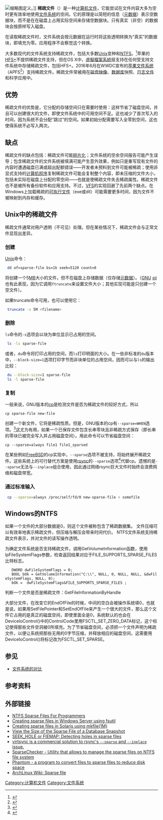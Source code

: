 {{NoteTA|G1=IT}}
{{校对翻译}}
[[File:Sparse_file_(en).svg|缩略图]]定义。]]
'''稀疏文件'''（{{lang-en|'''sparse file'''}}）是一种[[计算机文件|计算机文件]]，它能尝试在文件内容大多为空时更有效率地使用[[文件系统|文件系统]]的空间。它的原理是以简短的信息（[[元数据|元数据]]）表示空数据块，而不是在在磁盘上占用实际空间来存储空数据块。只有真实（非空）的数据块会按原样写入磁盘。

在读取稀疏文件时，文件系统会按元数据在运行时将这些透明转换为“真实”的数据块，即填充为零。应用程序不会察觉这个转换。

大多数现代的文件系统支持稀疏文件，包括大多数[[UNIX|Unix]]变种和[[NTFS|NTFS]]。<ref>{{Cite book|url=http://www.nobius.org/~dbg/practical-file-system-design.pdf|title=Practical File System Design with the Be File System|last=Giampaolo|first=Dominic|authorlink=Dominic Giampaolo|publisher=[[Morgan_Kaufmann_Publishers|Morgan Kaufmann Publishers]]|year=1999|isbn=9781558604971|access-date=2016-06-24|archive-url=https://web.archive.org/web/20170213221835/http://www.nobius.org/~dbg/practical-file-system-design.pdf|archive-date=2017-02-13|dead-url=yes}}</ref>苹果的[[HFS+|HFS+]]不提供稀疏文件支持，但在OS X中，[[虛擬檔案系統|虛擬檔案系統]]层支持在任何受支持文件系统中存储稀疏文件，包括HFS+。2016年6月在WWDC宣布的[[苹果文件系统|苹果文件系统]]（APFS<ref>{{Cite web|url=https://developer.apple.com/library/prerelease/content/documentation/FileManagement/Conceptual/APFS_Guide/GeneralCharacteristics/GeneralCharacteristics.html|title=General Characteristics|accessdate=2016-06-17|publisher=[[Apple_Inc.|Apple Inc.]]|archive-date=2016-06-13|archive-url=https://web.archive.org/web/20160613200854/https://developer.apple.com/library/prerelease/content/documentation/FileManagement/Conceptual/APFS_Guide/GeneralCharacteristics/GeneralCharacteristics.html|dead-url=no}}</ref>）支持稀疏文件。稀疏文件常被用在[[磁盘映像|磁盘映像]]、[[数据库|数据库]]快照、[[日志文件|日志文件]]和科学应用中。

== 优势 ==
稀疏文件的优势是，它分配的存储空间只在需要时使用：这样节省了磁盘空间，并且可以创建很大的文件，即使文件系统中的可用空间不足。这也减少了首次写入的时间，因为系统不会分配“跳过”的空间。如果初始分配需要写入全零到空间，这也使得系统不必写入两次。

== 缺点 ==
稀疏文件的缺点包括：稀疏文件可能[[碎片化|碎片化]]；文件系统的空余空间报告可能产生误导；包含稀疏文件的文件系统被填满可能产生意外效果，例如只是重写现有文件的内容时遭遇磁盘已满或超出配额错误——开发者未预料到文件可能被稀疏；使用非显式支持的[[计算机程序|计算机程序]]复制稀疏文件可能会复制整个内容，即未压缩的文件大小，包括未实际在磁盘上分配的零空间——也就是使稀疏文件失去稀疏属性。稀疏文件也不是被所有备份软件和应用支持。不过，[[虛擬檔案系統|VFS]]的实现回避了先前两个缺点。在Windows上加载稀疏的[[可执行文件|可执行文件]]（exe或dll）可能需要更多时间，因为文件不被映射到内存和缓存。

== Unix中的稀疏文件 ==
稀疏文件通常对用户透明（不可见）处理。但在某些情况下，稀疏文件会与正常文件显现出差异。

=== 创建 ===
[[UNIX|Unix]]命令：<syntaxhighlight lang="bash">
 dd of=sparse-file bs=1k seek=5120 count=0
</syntaxhighlight>将创建一个5[[Mebibyte|MB]]大小的文件，但不在磁盘上存储数据（仅存储[[元数据|元数据]]）。（[[GNU|GNU]] <tt>[[Dd_(Unix)|dd]]</tt>也有此表现，因为它调用<tt>ftruncate</tt>来设置文件大小；其他实现可能是只创建一个空文件）。

如果truncate命令可用，也可以使用它：<syntaxhighlight lang="bash">
 truncate -s 5M <filename>
</syntaxhighlight>

=== 删除 ===
<tt>ls</tt>命令的<tt>-s</tt>选项会以块为单位显示已占用的空间。
<syntaxhighlight lang="bash">
 ls -ls sparse-file
</syntaxhighlight>或者，<tt>du</tt>命令将打印占用的空间，而<tt>ls</tt>打印明面的大小。在一些非标准的<tt>du</tt>版本中，<tt>--block-size=1</tt>选项打印字节而非块单位的占用空间，因而可以与<tt>ls</tt>的输出比较：<syntaxhighlight lang="bash">
 du --block-size=1 sparse-file
 ls -l sparse-file
</syntaxhighlight>

=== 复制 ===
一般来说，GNU版本的[[Cp_(Unix)|cp]]是检测文件是否为稀疏文件的较好方式，所以
 cp sparse-file new-file
创建一个新文件，它将是稀疏性质。但是，GNU版本的cp有<code>--sparse=WHEN</code>选项。<ref>{{Cite web|url=http://git.savannah.gnu.org/gitweb/?p=coreutils.git;a=commit;h=654ad9e596595ecb17fabe34fe9595a765b6adee|title=GNU coreutils/cp: Accept new option, --sparse={never,auto,always}, to control creation of sparse files.|accessdate=2016-06-17|author=Jim Meyering|date=1995-12-21}}</ref>这尤为有用，如果一个已保存文件包含长串零块且非稀疏方式保存（即长串的零块已被完全写入并占用磁盘空间）。用此命令可以节省磁盘空间：
 cp --sparse=always file1 file1_sparsed
在某些例如[[FreeBSD|FreeBSD]]的cp实现中，<code>--sparse</code>选项不被支持，将始终展开稀疏文件。这些系统上的可行替代方案是使用[[rsync|rsync]]的<code>--sparse</code>选项<ref>{{Cite web|url=https://git.samba.org/?p=rsync.git;a=commit;h=dc5ddbccace1f4f37d57ce5d961117effc28a356|title=rsync: hard links, better sparse handling, FERROR and FINFO|accessdate=2016-06-17|date=1996-06-29|last=Tridgell|first=Andrew|authorlink=Andrew Tridgell|archive-date=2016-06-25|archive-url=https://web.archive.org/web/20160625025211/https://git.samba.org/?p=rsync.git;a=commit;h=dc5ddbccace1f4f37d57ce5d961117effc28a356|dead-url=no}}</ref>代替cp。遗憾的是<code>--sparse</code>无法与<code>--inplace</code>组合使用，因此通过网络rsync巨大文件时始终会浪费网络和磁盘带宽。

=== 通过标准输入 ===
<syntaxhighlight lang="bash">
 cp --sparse=always /proc/self/fd/0 new-sparse-file < somefile
</syntaxhighlight>

== Windows的NTFS==
如果一个文件的大部分数据是0，则这个文件被称包含了稀疏数据集。 文件压缩可以有效率地表示稀疏文件，但压缩与解压会带来时间代价。 NTFS文件系统支持稀疏文件表示，并对文件的读写操作透明。  

为确定文件系统是否支持稀疏文件，调用GetVolumeInformation函数，使用lpFileSystemFlags参数，检查返回结果对应于FILE_SUPPORTS_SPARSE_FILES比特标志。
	DWORD dwFileSystemFlags = 0;
	BOOL bOk = GetVolumeInformation("C:\\", NULL, 0, NULL, NULL, &dwFileSystemFlags, NULL, 0);
	bOk =  dwFileSystemFlags&FILE_SUPPORTS_SPARSE_FILES ;
判断一个文件是否是稀疏文件：GetFileInformationByHandle

大部分文件，在改变它的EndOfFile的时候，中间的空白会被操作系统填0，也就是说，如果用SetFilePointer和SetEndOfFile来产生一个很大的文件，那么这个文件它占用的是真正的磁盘空间，即使里面全是0，系统默认的也会在DeviceIoControl()中的ControlCode里用FSCTL_SET_ZERO_DATA标记，这个标记使得那些文件空洞被0所填充。为了节省磁盘空间，必须把一个文件声明为稀疏文件，以便让系统把那些无用的0字节压缩，并释放相应的磁盘空间，这需要用DeviceIoControl()将标记改为FSCTL_SET_SPARSE。 
== 参见 ==
* [[文件系统的对比|文件系统的对比]]

== 参考资料 ==
<references />

== 外部链接 ==
* [http://www.flexhex.com/docs/articles/sparse-files.phtml NTFS Sparse Files For Programmers] {{Wayback|url=http://www.flexhex.com/docs/articles/sparse-files.phtml |date=20160626003031 }}
* [https://technet.microsoft.com/en-us/library/cc788025%28v=ws.11%29.aspx Creating sparse files in Windows Server using fsutil] {{Wayback|url=https://technet.microsoft.com/en-us/library/cc788025%28v=ws.11%29.aspx |date=20160811045109 }}
* [https://docs.oracle.com/cd/E36784_01/html/E36871/mkfile-1m.html Creating sparse files in Solaris using mkfile(1M)] {{Wayback|url=https://docs.oracle.com/cd/E36784_01/html/E36871/mkfile-1m.html |date=20161018200617 }}
* [https://msdn.microsoft.com/en-us/library/ms175823.aspx View the Size of the Sparse File of a Database Snapshot] {{Wayback|url=https://msdn.microsoft.com/en-us/library/ms175823.aspx |date=20160813183522 }}
* [https://lwn.net/Articles/260795/ SEEK_HOLE or FIEMAP: Detecting holes in sparse files] {{Wayback|url=https://lwn.net/Articles/260795/ |date=20160619182122 }}
* [https://web.archive.org/web/20160704022247/http://www.virtsync.com/ virtsync is a commercial solution to rsync's <tt>--sparse</tt> and <tt>--inplace</tt> issue.]
* [https://web.archive.org/web/20110602032909/http://www.opalapps.com/sparse_checker/sparse_checker.html SparseChecker - Utility that allows to manage the sparse files on NTFS file system]
* [https://www.vanheusden.com/Linux/phantom.php Phantom - a program to convert files to sparse files to reduce disk space] {{Wayback|url=https://www.vanheusden.com/Linux/phantom.php |date=20160403125543 }}
* [https://wiki.archlinux.org/index.php/sparse_file ArchLinux Wiki: Sparse file] {{Wayback|url=https://wiki.archlinux.org/index.php/sparse_file |date=20161114040720 }}
[[Category:计算机文件|Category:计算机文件]]
[[Category:文件系统|Category:文件系统]]